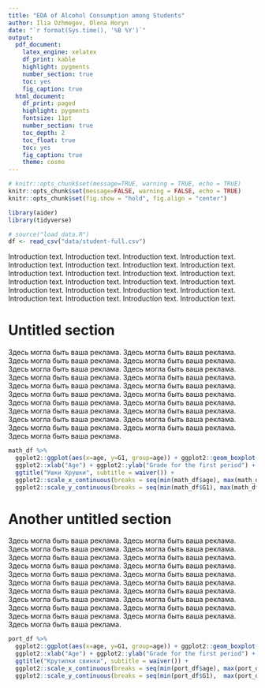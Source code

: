 ```yaml
---
title: "EDA of Alcohol Consumption among Students"
author: Ilia Ozhmegov, Olena Horyn
date: "`r format(Sys.time(), '%B %Y')`"
output: 
  pdf_document:
    latex_engine: xelatex
    df_print: kable
    highlight: pygments
    number_section: true
    toc: yes
    fig_caption: true
  html_document:
    df_print: paged
    highlight: pygments
    fontsize: 11pt
    number_section: true
    toc_depth: 2
    toc_float: true
    toc: yes
    fig_caption: true
    theme: cosmo
---
```


```r

# knitr::opts_chunk$set(message=TRUE, warning = TRUE, echo = TRUE)
knitr::opts_chunk$set(message=FALSE, warning = FALSE, echo = TRUE)
knitr::opts_chunk$set(fig.show = "hold", fig.align = "center")

```


```r

library(aider)
library(tidyverse)

# source("load_data.R")
df <- read_csv("data/student-full.csv")
```

Introduction text.  Introduction text.  Introduction text.  Introduction text.  Introduction text.  Introduction text.  Introduction text.  Introduction text.  Introduction text.  Introduction text.  Introduction text.  Introduction text.  Introduction text.  Introduction text.  Introduction text.  Introduction text.  Introduction text.  Introduction text.  Introduction text.  Introduction text.  Introduction text.  Introduction text.  Introduction text.  Introduction text. 

# Untitled section

Здесь могла быть ваша реклама. Здесь могла быть ваша реклама. Здесь могла быть ваша реклама. Здесь могла быть ваша реклама. Здесь могла быть ваша реклама. Здесь могла быть ваша реклама. Здесь могла быть ваша реклама. Здесь могла быть ваша реклама. Здесь могла быть ваша реклама. Здесь могла быть ваша реклама. Здесь могла быть ваша реклама. Здесь могла быть ваша реклама. Здесь могла быть ваша реклама. Здесь могла быть ваша реклама. Здесь могла быть ваша реклама. Здесь могла быть ваша реклама. Здесь могла быть ваша реклама. Здесь могла быть ваша реклама. Здесь могла быть ваша реклама. Здесь могла быть ваша реклама. Здесь могла быть ваша реклама. 

```r
math_df %>% 
  ggplot2::ggplot(aes(x=age, y=G1, group=age)) + ggplot2::geom_boxplot() +
  ggplot2::xlab("Age") + ggplot2::ylab("Grade for the first period") +
  ggtitle("Ушки Хрушки", subtitle = waiver()) +
  ggplot2::scale_x_continuous(breaks = seq(min(math_df$age), max(math_df$age), by = 1)) +
  ggplot2::scale_y_continuous(breaks = seq(min(math_df$G1), max(math_df$G1), by = 1))

```

# Another untitled section

Здесь могла быть ваша реклама. Здесь могла быть ваша реклама. Здесь могла быть ваша реклама. Здесь могла быть ваша реклама. Здесь могла быть ваша реклама. Здесь могла быть ваша реклама. Здесь могла быть ваша реклама. Здесь могла быть ваша реклама. Здесь могла быть ваша реклама. Здесь могла быть ваша реклама. Здесь могла быть ваша реклама. Здесь могла быть ваша реклама. Здесь могла быть ваша реклама. Здесь могла быть ваша реклама. Здесь могла быть ваша реклама. Здесь могла быть ваша реклама. Здесь могла быть ваша реклама. Здесь могла быть ваша реклама. Здесь могла быть ваша реклама. Здесь могла быть ваша реклама. Здесь могла быть ваша реклама. 

```r

port_df %>% 
  ggplot2::ggplot(aes(x=age, y=G1, group=age)) + ggplot2::geom_boxplot() +
  ggplot2::xlab("Age") + ggplot2::ylab("Grade for the first period") +
  ggtitle("Крутилки свинки", subtitle = waiver()) +
  ggplot2::scale_x_continuous(breaks = seq(min(port_df$age), max(port_df$age), by = 1)) +
  ggplot2::scale_y_continuous(breaks = seq(min(port_df$G1),  max(port_df$G1), by = 1))

```